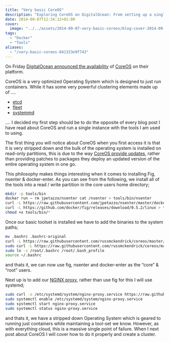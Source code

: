 ```yaml
---
title: "Very basic CoreOS"
description: "Exploring CoreOS on DigitalOcean: From setting up a single instance with familiar tools to configuring a powerful container-oriented OS."
date: 2014-09-07T12:34:12+01:00
cover:
  image: "../../assets/2014-09-07-very-basic-coreos/blog-cover-2014-09-07-very-basic-coreos.png"
tags:
  - "Docker"
  - "Tools"
aliases:
  - "/very-basic-coreos-841323e9f743"
---
```


On Friday [DigitalOcean announced the availability](https://www.digitalocean.com/company/blog/coreos-now-available-on-digitalocean/) of [CoreOS](https://coreos.com/) on their platform.

CoreOS is a very optimized Operating System which is designed to just run containers. While it has some very powerful clustering elements made up of ….

- [etcd](https://coreos.com/using-coreos/etcd/)
- [fleet](https://coreos.com/using-coreos/clustering/)
- [systemmd](https://coreos.com/using-coreos/systemd/)

…. I decided my first step should be to do the opposite of every blog post I have read about CoreOS and run a single instance with the tools I am used to using.

The first thing you will notice about CoreOS when you first access it is that it is very stripped down and the bulk of the operating system is installed on read-only partitions, this is due to the way [CoreOS provide updates](https://coreos.com/using-coreos/updates/), rather than providing patches to packages they deploy an updated version of the entire operating system in one go.

This philosophy makes things interesting when it comes to installing Fig, nsenter & docker-enter. As you can see from the following, we install all of the tools into a read / write partition in the core users home directory;

```bash frame="terminal" title="Very basic CoreOS 1/3"
mkdir -p tools/bin
docker run — rm jpetazzo/nsenter cat /nsenter > tools/bin/nsenter
curl -L https://raw.githubusercontent.com/jpetazzo/nsenter/master/docker-enter > tools/bin/docker-enter
curl -L https://github.com/docker/fig/releases/download/0.5.2/linux > tools/bin/fig
chmod +x tools/bin/*
```


Once our basic toolset is installed we have to add the binaries to the system paths;

```bash frame="terminal" title="Very basic CoreOS 2/3"
mv .bashrc .bashrc-original
curl -L https://raw.githubusercontent.com/russmckendrick/coreos/master/bashrc > ~/.bashrc
sudo curl -L https://raw.githubusercontent.com/russmckendrick/coreos/master/bashrc > ~/.bashrc
sudo ln -s /root/.bashrc /root/.bash_profile
source ~/.bashrc
```


and thats it, we can now use fig, nsenter and docker-enter as the “core” & “root” users.

Next up is to add our [NGINX proxy](https://github.com/russmckendrick/docker/pkgs/container/nginx), rather than use fig for this I will use systemd;

```bash frame="terminal" title="Very basic CoreOS 3/3"
sudo curl -o /etc/systemd/system/nginx-proxy.service https://raw.githubusercontent.com/russmckendrick/coreos/master/nginx-proxy.service
sudo systemctl enable /etc/systemd/system/nginx-proxy.service 
sudo systemctl start nginx-proxy.service
sudo systemctl status nginx-proxy.service
```


and thats it, we have a stripped down Operating System which is geared to running just containers while maintaining a tool-set we know. However, as with everything cloud, this is a massive single point of failure. When I next post about CoreOS I will cover how to do it properly and create a cluster.
